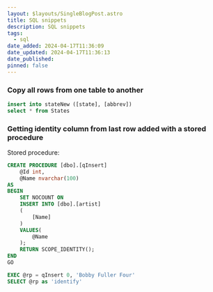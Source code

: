 ```yaml
---
layout: $layouts/SingleBlogPost.astro
title: SQL snippets
description: SQL snippets
tags:
  - sql
date_added: 2024-04-17T11:36:09
date_updated: 2024-04-17T11:36:13
date_published:
pinned: false
---
```


### Copy all rows from one table to another

```sql
insert into stateNew ([state], [abbrev])
select * from States
```

### Getting identity column from last row added with a stored procedure

Stored procedure:

```sql
CREATE PROCEDURE [dbo].[qInsert]
    @Id int,
    @Name nvarchar(100)
AS
BEGIN
    SET NOCOUNT ON
    INSERT INTO [dbo].[artist]
    (
        [Name]
    )
    VALUES(
        @Name
    );
    RETURN SCOPE_IDENTITY();
END
GO
```

```sql
EXEC @rp = qInsert 0, 'Bobby Fuller Four'
SELECT @rp as 'identify'
```
